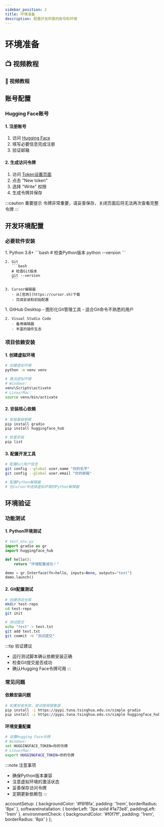 ```yaml
---
sidebar_position: 2
title: 环境准备
description: 配置开发所需的账号和环境
---
```



# 环境准备

## 📺 视频教程

<div className="video-description">
  <h3>🎥 视频教程</h3>
</div>

<div className="video-container">
  <div className="video-wrapper">
    <ReactPlayer
      url="https://www.youtube.com/embed/sJdptJj9pAw"
      controls={true}
      width="100%"
      height="100%"
      style={{ aspectRatio: '16/9' }}
    />
  </div>
</div>

## 账号配置

### Hugging Face账号

<div className="account-setup">

#### 1. 注册账号
1. 访问 [Hugging Face](https://huggingface.co/join)
2. 填写必要信息完成注册
3. 验证邮箱

#### 2. 生成访问令牌
1. 访问 [Token设置页面](https://huggingface.co/settings/tokens)
2. 点击 "New token"
3. 选择 "Write" 权限
4. 生成令牌并保存

:::caution 重要提示
令牌非常重要，请妥善保存，关闭页面后将无法再次查看完整令牌
:::

</div>

## 开发环境配置

### 必要软件安装

<div className="software-installation">

<Tabs>
  <TabItem value="required" label="必需软件" default>
    1. Python 3.8+
       ```bash
       # 检查Python版本
       python --version
       ```
    
    2. Git
       ```bash
       # 检查Git版本
       git --version
       ```
    
    3. Cursor编辑器
       - 从[官网](https://cursor.sh)下载
       - 完成安装和初始配置
  </TabItem>
  <TabItem value="optional" label="可选软件">
    1. GitHub Desktop
       - 图形化Git管理工具
       - 适合Git命令不熟悉的用户
    
    2. Visual Studio Code
       - 备用编辑器
       - 丰富的插件生态
  </TabItem>
</Tabs>

</div>

### 项目依赖安装

<div className="dependency-setup">

#### 1. 创建虚拟环境
```bash
# 创建虚拟环境
python -m venv venv

# 激活虚拟环境
# Windows:
venv\Scripts\activate
# Linux/Mac:
source venv/bin/activate
```

#### 2. 安装核心依赖
```bash
# 安装基础依赖
pip install gradio
pip install huggingface_hub

# 检查安装
pip list
```

#### 3. 配置开发工具
```bash
# 配置Git用户信息
git config --global user.name "你的名字"
git config --global user.email "你的邮箱"

# 配置Python解释器
# 在Cursor中选择虚拟环境的Python解释器
```

</div>

## 环境验证

### 功能测试

<div className="environment-check">

#### 1. Python环境测试
```python
# test_env.py
import gradio as gr
import huggingface_hub

def hello():
    return "环境配置成功！"

demo = gr.Interface(fn=hello, inputs=None, outputs="text")
demo.launch()
```

#### 2. Git配置测试
```bash
# 创建测试仓库
mkdir test-repo
cd test-repo
git init

# 测试提交
echo "test" > test.txt
git add test.txt
git commit -m "测试提交"
```

:::tip 验证建议
- 运行测试脚本确认依赖安装正确
- 检查Git提交是否成功
- 确认Hugging Face令牌可用
:::

</div>

### 常见问题

<div className="troubleshooting">

#### 依赖安装问题
```bash
# 如果安装失败，尝试使用镜像源
pip install -i https://pypi.tuna.tsinghua.edu.cn/simple gradio
pip install -i https://pypi.tuna.tsinghua.edu.cn/simple huggingface_hub
```

#### 环境变量配置
```bash
# 设置Hugging Face令牌
# Windows:
set HUGGINGFACE_TOKEN=你的令牌
# Linux/Mac:
export HUGGINGFACE_TOKEN=你的令牌
```

:::note 注意事项
- 确保Python版本兼容
- 注意虚拟环境的激活状态
- 妥善保存访问令牌
- 定期更新依赖包
:::

</div>

  accountSetup: {
    backgroundColor: '#f6f8fa',
    padding: '1rem',
    borderRadius: '8px'
  },
  softwareInstallation: {
    borderLeft: '3px solid #1a73e8',
    paddingLeft: '1rem'
  },
  environmentCheck: {
    backgroundColor: '#f0f7ff',
    padding: '1rem',
    borderRadius: '8px'
  }
}; 
